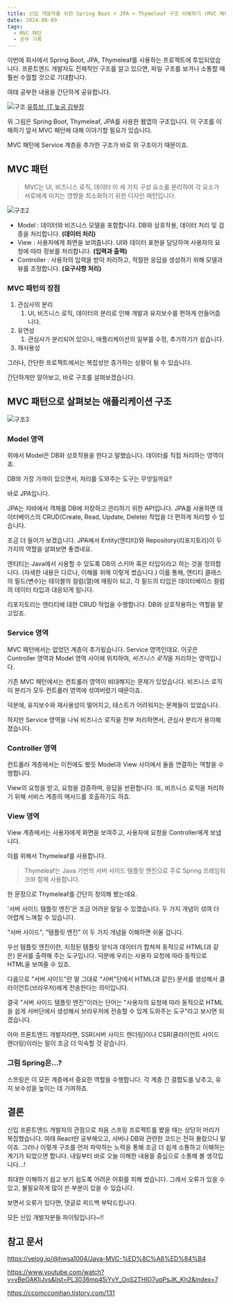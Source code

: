 ```yaml
---
title: 신입 개발자를 위한 Spring Boot + JPA + Thymeleaf 구조 이해하기 (MVC 패턴 중심)
date: 2024-06-09
tags:
  - MVC 패턴
  - 공부 기록
---
```

이번에 회사에서 Spring Boot, JPA, Thymeleaf를 사용하는 프로젝트에 투입되었습니다.
프론트엔드 개발자도 전체적인 구조를 알고 있으면, 파일 구조를 보거나 소통할 때 훨씬 수월할 것으로 기대합니다.

여태 공부한 내용을 간단하게 공유합니다.

![구조](Pastedimage20240609162919.png)
[유튜브, IT 늦공 김부장](https://www.youtube.com/watch?v=vBeOAKIjJvs&list=PL3036mp45iYyY_OnS2THlO7uqPsJK_Kh2&index=7)

위 그림은 Spring Boot, Thymeleaf, JPA를 사용한 웹앱의 구조입니다.
이 구조를 이해하기 앞서 MVC 패턴에 대해 이야기할 필요가 있습니다.

MVC 패턴에 Service 계층을 추가한 구조가 바로 위 구조이기 때문이죠.
## MVC 패턴

> MVC는 UI, 비즈니스 로직, 데이터 이 세 가지 구성 요소를 분리하여 각 요소가 서로에게 미치는 영향을 최소화하기 위한 디자인 패턴입니다.

![구조2](image.webp)

- Model : 데이터와 비즈니스 모델을 포함합니다. DB와 상호작용, 데이터 처리 및 검증을 처리합니다. **(데이터 처리)**
- View : 사용자에게 화면을 보여줍니다. UI와 데이터 표현을 담당하며 사용자의 요청에 따라 정보를 처리합니다. **(입력과 출력)**
- Controller : 사용자의 입력을 받아 처리하고, 적절한 응답을 생성하기 위해 모델과 뷰를 조정합니다. **(요구사항 처리)**
### MVC 패턴의 장점

1. 관심사의 분리
	1. UI, 비즈니스 로직, 데이터의 분리로 인해 개발과 유지보수를 편하게 만들어줍니다.
2. 유연성
	1. 관심사가 분리되어 있으니, 애플리케이션의 일부를 수정, 추가하기가 쉽습니다.
3. 재사용성

그러나, 간단한 프로젝트에서는 복잡성만 증가하는 상황이 될 수 있습니다.

간단하게만 알아보고, 바로 구조를 살펴보겠습니다.
##  MVC 패턴으로 살펴보는 애플리케이션 구조

![구조3](Pastedimage20240609162919.png)
### Model 영역

위에서 Model은 DB와 상호작용을 한다고 말했습니다.
데이터를 직접 처리하는 영역이죠.

DB와 가장 가까이 있으면서, 처리를 도와주는 도구는 무엇일까요?

바로 JPA입니다.

JPA는 자바에서 객체를 DB에 저장하고 관리하기 위한 API입니다.
JPA를 사용하면 데이터베이스의 CRUD(Create, Read, Update, Delete) 작업을 더 편하게 처리할 수 있습니다.

조금 더 들어가 보겠습니다.
JPA에서 Entity(엔티티)와 Repository(리포지토리)이 두 가지의 역할을 살펴보면 좋겠네요.

엔티티는 Java에서 사용할 수 있도록 DB의 스키마 혹은 타입이라고 하는 것을 정의합니다.
(자세한 내용은 다르나, 이해를 위해 이렇게 썼습니다.)
이를 통해, 엔티티 클래스의 필드(변수)는 테이블의 컬럼(열)에 매핑이 되고,
각 필드의 타입은 데이터베이스 컬럼의 데이터 타입과 대응되게 됩니다.

리포지토리는 엔티티에 대한 CRUD 작업을 수행합니다.
DB와 상호작용하는 역할을 맡고있죠.
### Service 영역

MVC 패턴에서는 없었던 계층이 추가됬습니다.
Service 영역인데요.
이곳은 Controller 영역과 Model 영역 사이에 위치하여, 
*비즈니스 로직*을 처리하는 영역입니다.

기존 MVC 패턴에서는 컨트롤러 영역이 비대해지는 문제가 있었습니다.
비즈니스 로직이 분리가 모두 컨트롤러 영역에 섞여버렸기 때문이죠.

덕분에, 유지보수와 재사용성이 떨어지고, 테스트가 어려워지는 문제들이 있었습니다.

하지만 Service 영역을 나눠 비즈니스 로직을 전부 처리하면서,
관심사 분리가 용이해졌습니다.
### Controller 영역

컨트롤러 계층에서는 이전에도 봤듯 Model과 View 사이에서 둘을 연결하는 역할을 수행합니다.

View의 요청을 받고, 요청을 검증하며, 응답을 반환합니다.
또, 비즈니스 로직을 처리하기 위해 서비스 계층의 메서드를 호출하기도 하죠.
### View 영역

View 계층에서는 사용자에게 화면을 보여주고, 사용자에 요청을 Controller에게 보냅니다.

이를 위해서 Thymeleaf를 사용합니다.

> Thymeleaf는 Java 기반의 서버 사이드 템플릿 엔진으로 주로 Spring 프레임워크와 함께 사용합니다.

한 문장으로 Thymeleaf를 간단히 정의해 봤는데요.

'서버 사이드 템플릿 엔진'은 조금 어려운 말일 수 있겠습니다.
두 가지 개념이 섞여 더 어렵게 느껴질 수 있습니다.

"서버 사이드", "템플릿 엔진" 이 두 가지 개념을 이해하면 쉬울 겁니다.

우선 템플릿 엔진이란, 지정된 템플릿 양식과 데이터가 합쳐져 동적으로 HTML(과 같은) 문서를 출력해 주는 도구입니다. 덕분에 우리는 사용자 요청에 따라 동적으로 HTML을 보여줄 수 있죠.

다음으로 "서버 사이드"란 말 그대로 "서버"단에서 HTML(과 같은) 문서를 생성해서 클라이언트(브라우저)에게 전송한다는 의미입니다.

결국 "서버 사이드 템플릿 엔진"이라는 단어는 "사용자의 요청에 따라 동적으로 HTML을 쉽게 서버단에서 생성해서 브라우저에 전송할 수 있게 도와주는 도구"라고 보시면 되겠습니다.

아마 프론트엔드 개발자라면, SSR(서버 사이드 렌더링)이나 CSR(클라이언트 사이드 렌더링)이라는 말이 조금 더 익숙할 것 같습니다.
### 그럼 Spring은...?

스프링은 이 모든 계층에서 중요한 역할을 수행합니다.
각 계층 간 결합도를 낮추고, 유지 보수성을 높이는 데 기여하죠.
## 결론

신입 프론트엔드 개발자의 관점으로 처음 스프링 프로젝트를 봤을 때는 상당히 머리가 복잡했습니다.
여태 React만 공부해오고, 서버나 DB와 관련한 코드는 전혀 몰랐으니 말이죠.
그러나 이렇게 구조를 먼저 파악하는 노력을 통해 조금 더 쉽게 소통하고 이해하는 계기가 되었으면 합니다.
내일부터 바로 오늘 이해한 내용을 중심으로 소통해 볼 생각입니다...!

최대한 이해하기 쉽고 보기 쉽도록 어려운 어휘를 피해 썼습니다.
그래서 오류가 있을 수 있고, 불필요하게 많이 쓴 부분이 있을 수 있습니다.

보면서 오류가 있다면, 댓글로 피드백 부탁드립니다.

모든 신입 개발자분들 파이팅입니다~!!
## 참고 문서

https://velog.io/@hwsa1004/Java-MVC-%ED%8C%A8%ED%84%B4

https://www.youtube.com/watch?v=vBeOAKIjJvs&list=PL3036mp45iYyY_OnS2THlO7uqPsJK_Kh2&index=7

https://ccomccomhan.tistory.com/131